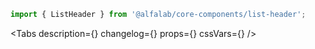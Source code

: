 


<Meta title='Компоненты/Прочие компоненты/ListHeader' component={ListHeader} />

<!-- Canvas -->

<Story name='ListHeader'>
    <ListHeader
        title={text('title', 'Заголовок')}
        description={text('description', 'Описание')}
        filled={boolean('filled', true)}
    />
</Story>

<!-- Docs -->

<ComponentHeader
    name='ListHeader'
    version={version}
    package='@alfalab/core-components/list-header'
/>

```jsx
import { ListHeader } from '@alfalab/core-components/list-header';
```

<Tabs
    description={<Description />}
    changelog={<Changelog />}
    props={<ArgsTable of={ListHeaderTS} />}
    cssVars={<CssVars css={styles} />}
/>
